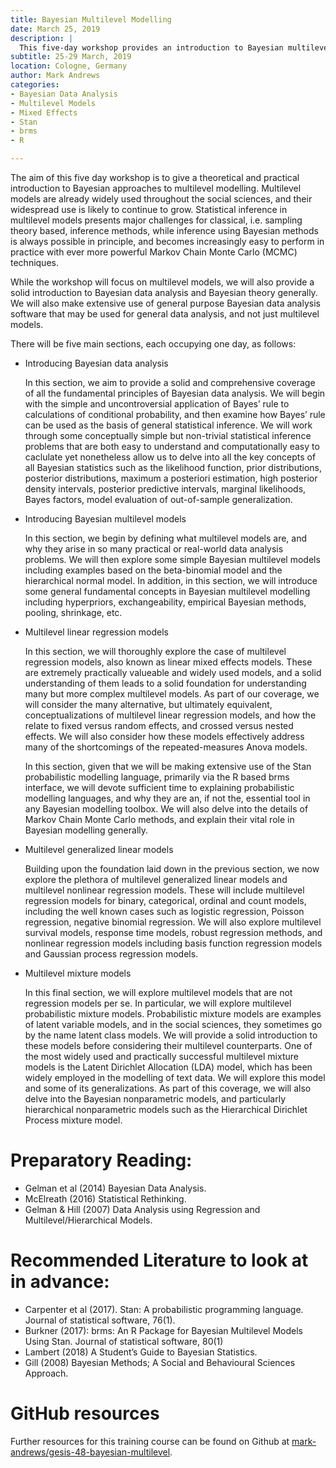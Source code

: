 ```yaml
---
title: Bayesian Multilevel Modelling
date: March 25, 2019
description: |
  This five-day workshop provides an introduction to Bayesian multilevel modelling using R, Stan, and its R-based brms interface. The course covers fundamental principles and concepts of Bayesian data analysis, multilevel models, and regression models. The final part of the course explores multilevel probabilistic mixture models, particularly valuable in the modelling of text data.
subtitle: 25-29 March, 2019
location: Cologne, Germany
author: Mark Andrews
categories:
- Bayesian Data Analysis
- Multilevel Models
- Mixed Effects
- Stan
- brms
- R

---
```


The aim of this five day workshop is to give a theoretical and practical
introduction to Bayesian approaches to multilevel modelling. Multilevel models
are already widely used throughout the social sciences, and their widespread
use is likely to continue to grow.  Statistical inference in multilevel models
presents major challenges for classical, i.e. sampling theory based, inference
methods, while inference using Bayesian methods is always possible in
principle, and becomes increasingly easy to perform in practice with ever more
powerful Markov Chain Monte Carlo (MCMC) techniques.

While the workshop will focus on multilevel models, we will also provide a
solid introduction to Bayesian data analysis and Bayesian theory generally. We
will also make extensive use of general purpose Bayesian data analysis software
that may be used for general data analysis, and not just multilevel models.

There will be five main sections, each occupying one day, as follows:

- Introducing Bayesian data analysis

  In this section, we aim to provide a solid and comprehensive coverage of
  all the fundamental principles of Bayesian data analysis. We will begin with
  the simple and uncontroversial application of Bayes' rule to calculations of
  conditional probability, and then examine how Bayes' rule can be used as the
  basis of general statistical inference. We will work through some conceptually
  simple but non-trivial statistical inference problems that are both easy to
  understand and computationally easy to caclulate yet nonetheless allow us to
  delve into all the key concepts of all Bayesian statistics such as the
  likelihood function, prior distributions, posterior distributions, maximum a
  posteriori estimation, high posterior density intervals, posterior predictive
  intervals, marginal likelihoods, Bayes factors, model evaluation of
  out-of-sample generalization.

- Introducing Bayesian multilevel models

  In this section, we begin by defining what multilevel models are, and why they arise in 
  so many practical or real-world data analysis problems. We will then explore some simple 
  Bayesian multilevel models including examples based on the beta-binomial model and the
  hierarchical normal model. In addition, in this section, we will introduce some general
  fundamental concepts in Bayesian multilevel modelling including hyperpriors, exchangeability,
  empirical Bayesian methods, pooling, shrinkage, etc.

- Multilevel linear regression models

  In this section, we will thoroughly explore the case of multilevel regression models, also 
  known as linear mixed effects models. These are extremely practically valueable and widely used
  models, and a solid understanding of them leads to a solid foundation for understanding many 
  but more complex multilevel models. As part of our coverage, we will consider the many 
  alternative, but ultimately equivalent, conceptualizations of multilevel linear regression models, 
  and how the relate to fixed versus random effects, and crossed versus nested effects. We will also 
  consider how these models effectively address many of the shortcomings of the repeated-measures 
  Anova models.

  In this section, given that we will be making extensive use of the Stan probabilistic modelling language, 
  primarily via the R based brms interface, we will devote sufficient time to explaining probabilistic 
  modelling languages, and why they are an, if not the, essential tool in any Bayesian modelling toolbox.
  We will also delve into the details of Markov Chain Monte Carlo methods, and explain their vital 
  role in Bayesian modelling generally.

- Multilevel generalized linear models

  Building upon the foundation laid down in the previous section, we now
  explore the plethora of multilevel generalized linear models and multilevel nonlinear regression models. These will
  include multilevel regression models for binary, categorical, ordinal and count
  models, including the well known cases such as logistic regression, Poisson
  regression, negative binomial regression.  We will also explore multilevel survival
  models, response time models, robust regression methods, and nonlinear regression 
  models including basis function regression models and Gaussian process regression 
  models.

- Multilevel mixture models

  In this final section, we will explore multilevel models that are not regression models per se. In particular, 
  we will explore multilevel probabilistic mixture models. Probabilistic mixture models 
  are examples of latent variable models, and in the social sciences, they sometimes go 
  by the name latent class models. We will provide a solid introduction to these models before 
  considering their multilevel counterparts. One of the most widely used and practically successful 
  multilevel mixture models is the Latent Dirichlet Allocation (LDA) model, which has been 
  widely employed in the modelling of text data. We will explore this model and some of its generalizations.
  As part of this coverage, we will also delve into the Bayesian nonparametric models, and 
  particularly hierarchical nonparametric models such as the Hierarchical Dirichlet Process mixture model.


# Preparatory Reading: 

* Gelman et al (2014) Bayesian Data Analysis.
* McElreath (2016) Statistical Rethinking.
* Gelman & Hill (2007) Data Analysis using Regression and Multilevel/Hierarchical Models. 

# Recommended Literature to look at in advance:
* Carpenter et al (2017). Stan: A probabilistic programming language. Journal of statistical software, 76(1).
* Burkner (2017): brms: An R Package for Bayesian Multilevel Models Using Stan. Journal of statistical software, 80(1)
* Lambert (2018) A Student's Guide to Bayesian Statistics.
* Gill (2008) Bayesian Methods; A Social and Behavioural Sciences Approach.

# GitHub resources

Further resources for this training course can be found on Github at [mark-andrews/gesis-48-bayesian-multilevel](https://github.com/mark-andrews/gesis-48-bayesian-multilevel).
